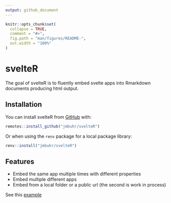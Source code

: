 ```yaml
---
output: github_document
---
```


<!-- README.md is generated from README.Rmd. Please edit that file -->

```r
knitr::opts_chunk$set(
  collapse = TRUE,
  comment = "#>",
  fig.path = "man/figures/README-",
  out.width = "100%"
)
```

# svelteR

<!-- badges: start -->
<!-- badges: end -->

The goal of svelteR is to fluently embed svelte apps into Rmarkdown documents
producing html output.

## Installation

You can install svelteR from [GitHub](https://github.com/) with:

```r
remotes::install_github("jmbuhr/svelteR")
```

Or when using the `renv` package for a local package library:

```r
renv::install("jmbuhr/svelteR")
```

## Features

- Embed the same app multiple times with different properties
- Embed multiple different apps
- Embed from a local folder or a public url
  (the second is work in process)

See this [example](https://jmbuhr.de/svelteR/articles/svelteR.html#demo-time-)

